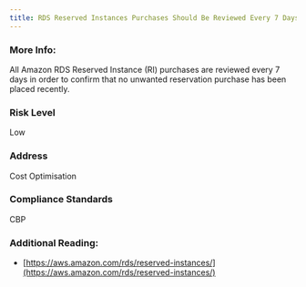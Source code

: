 ```yaml
---
title: RDS Reserved Instances Purchases Should Be Reviewed Every 7 Days
---
```


### More Info:

All Amazon RDS Reserved Instance (RI) purchases are reviewed every 7 days in order to confirm that no unwanted reservation purchase has been placed recently.

### Risk Level

Low

### Address

Cost Optimisation

### Compliance Standards

CBP

### Additional Reading:

- [https://aws.amazon.com/rds/reserved-instances/](https://aws.amazon.com/rds/reserved-instances/)
